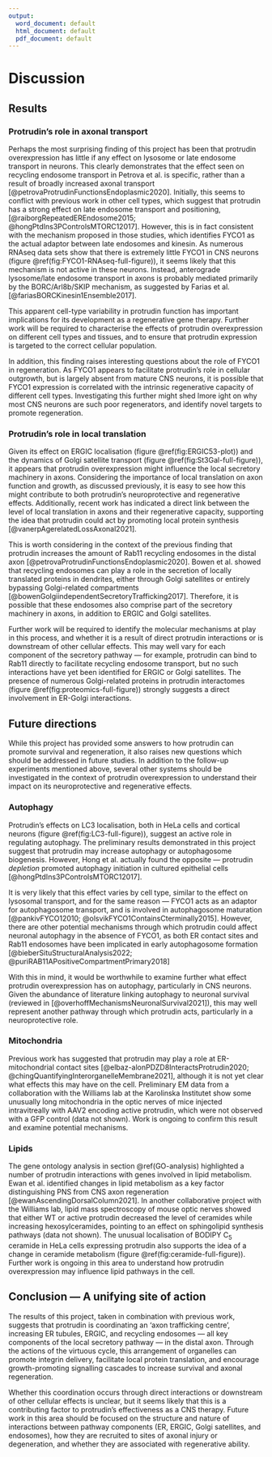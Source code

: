 ```yaml
---
output:
  word_document: default
  html_document: default
  pdf_document: default
---
```


# Discussion {.unnumbered #DISCUSSION}

```{=latex}
\markboth{DISCUSSION}{}
\setcounter{chapter}{4}
\setcounter{section}{0}
\setcounter{figure}{0}
```

## Results

### Protrudin's role in axonal transport

Perhaps the most surprising finding of this project has been that protrudin overexpression has little if any effect on lysosome or late endosome transport in neurons.  This clearly demonstrates that the effect seen on recycling endosome transport in Petrova et al. is specific, rather than a result of broadly increased axonal transport [@petrovaProtrudinFunctionsEndoplasmic2020].  Initially, this seems to conflict with previous work in other cell types, which suggest that protrudin has a strong effect on late endosome transport and positioning, [@raiborgRepeatedEREndosome2015; @hongPtdIns3PControlsMTORC12017].  However, this is in fact consistent with the mechanism proposed in those studies,  which identifies FYCO1 as the actual adaptor between late endosomes and kinesin.  As numerous RNAseq data sets show that there is extremely little FYCO1 in CNS neurons (figure \@ref(fig:FYCO1-RNAseq-full-figure)), it seems likely that this mechanism is not active in these neurons.  Instead, anterograde lysosome/late endosome transport in axons is probably mediated primarily by the BORC/Arl8b/SKIP mechanism, as suggested by Farias et al. [@fariasBORCKinesin1Ensemble2017].

This apparent cell-type variability in protrudin function has important implications for its development as a regenerative gene therapy.  Further work will be required to characterise the effects of protrudin overexpression on different cell types and tissues, and to ensure that protrudin expression is targeted to the correct cellular population.

In addition, this finding raises interesting questions about the role of FYCO1 in regeneration.  As FYCO1 appears to facilitate protrudin's role in cellular outgrowth, but is largely absent from mature CNS neurons, it is possible that FYCO1 expression is correlated with the intrinsic regenerative capacity of different cell types.  Investigating this further might shed lmore ight on why most CNS neurons are such poor regenerators, and identify novel targets to promote regeneration.


### Protrudin's role in local translation

Given its effect on ERGIC localisation (figure \@ref(fig:ERGIC53-plot)) and the dynamics of Golgi satellite transport (figure \@ref(fig:St3Gal-full-figure)), it appears that protrudin overexpression might influence the local secretory machinery in axons.  Considering the importance of local translation on axon function and growth, as discussed previously, it is easy to see how this might contribute to both protrudin's neuroprotective and regenerative effects.  Additionally, recent work has indicated a direct link between the level of local translation in axons and their regenerative capacity, supporting the idea that protrudin could act by promoting local protein synthesis [@vanerpAgerelatedLossAxonal2021].

This is worth considering in the context of the previous finding that protrudin increases the amount of Rab11 recycling endosomes in the distal axon [@petrovaProtrudinFunctionsEndoplasmic2020].  Bowen et al. showed that recycling endosomes can play a role in the secretion of locally translated proteins in dendrites, either through Golgi satellites or entirely bypassing Golgi-related compartments [@bowenGolgiindependentSecretoryTrafficking2017].  Therefore, it is possible that these endosomes also comprise part of the secretory machinery in axons, in addition to ERGIC and Golgi satellites. 

Further work will be required to identify the molecular mechanisms at play in this process, and whether it is a result of direct protrudin interactions or is downstream of other cellular effects.  This may well vary for each component of the secretory pathway — for example, protrudin can bind to Rab11 directly to facilitate recycling endosome transport, but no such interactions have yet been identified for ERGIC or Golgi satellites.  The presence of numerous Golgi-related proteins in protrudin interactomes (figure \@ref(fig:proteomics-full-figure)) strongly suggests a direct involvement in ER-Golgi interactions.



## Future directions

While this project has provided some answers to how protrudin can promote survival and regeneration, it also raises new questions which should be addressed in future studies.  In addition to the follow-up experiments mentioned above, several other systems should be investigated in the context of protrudin overexpression to understand their impact on its neuroprotective and regenerative effects.

### Autophagy

Protrudin's effects on LC3 localisation, both in HeLa cells and cortical neurons (figure \@ref(fig:LC3-full-figure)), suggest an active role in regulating autophagy.  The preliminary results demonstrated in this project suggest that protrudin may increase autophagy or autophagosome biogenesis.  However, Hong et al. actually found the opposite — protrudin *depletion* promoted autophagy initiation in cultured epithelial cells [@hongPtdIns3PControlsMTORC12017].  

It is very likely that this effect varies by cell type, similar to the effect on lysosomal transport, and for the same reason — FYCO1 acts as an adaptor for autophagosome transport, and is involved in autophagosome maturation [@pankivFYCO12010; @olsvikFYCO1ContainsCterminally2015].  However, there are other potential mechanisms through which protrudin could affect neuronal autophagy in the absence of FYCO1, as both ER contact sites and Rab11 endosomes have been implicated in early autophagosome formation [@bieberSituStructuralAnalysis2022; @puriRAB11APositiveCompartmentPrimary2018]

With this in mind, it would be worthwhile to examine further what effect protrudin overexpression has on autophagy, particularly in CNS neurons.  Given the abundance of literature linking autophagy to neuronal survival (reviewed in [@overhoffMechanismsNeuronalSurvival2021]), this may well represent another pathway through which protrudin acts, particularly in a neuroprotective role.

### Mitochondria

Previous work has suggested that protrudin may play a role at ER-mitochondrial contact sites [@elbaz-alonPDZD8InteractsProtrudin2020; @chingQuantifyingInterorganelleMembrane2021], although it is not yet clear what effects this may have on the cell.  Preliminary EM data from a collaboration with the Williams lab at the Karolinska Institutet show some unusually long mitochondria in the optic nerves of mice injected intravitreally with AAV2 encoding active protrudin, which were not observed with a GFP control (data not shown).  Work is ongoing to confirm this result and examine potential mechanisms.

### Lipids

The gene ontology analysis in section \@ref(GO-analysis) highlighted a number of protrudin interactions with genes involved in lipid metabolism.  Ewan et al. identified changes in lipid metabolism as a key factor distinguishing PNS from CNS axon regeneration  [@ewanAscendingDorsalColumn2021].  In another collaborative project with the Williams lab, lipid mass spectroscopy of mouse optic nerves showed that either WT or active protrudin decreased the level of ceramides while increasing hexosylceramides, pointing to an effect on sphingolipid synthesis pathways (data not shown).  The unusual localisation of BODIPY C~5~ ceramide in HeLa cells expressing protrudin also supports the idea of a change in ceramide metabolism (figure \@ref(fig:ceramide-full-figure)).  Further work is ongoing in this area to understand how protrudin overexpression may influence lipid pathways in the cell.


## Conclusion — A unifying site of action

The results of this project, taken in combination with previous work, suggests that protrudin is coordinating an 'axon trafficking centre', increasing ER tubules, ERGIC, and recycling endosomes — all key components of the local secretory pathway — in the distal axon.  Through the actions of the virtuous cycle, this arrangement of organelles can promote integrin delivery, facilitate local protein translation, and encourage growth-promoting signalling cascades to increase survival and axonal regeneration.

Whether this coordination occurs through direct interactions or downstream of other cellular effects is unclear, but it seems likely that this is a contributing factor to protrudin's effectiveness as a CNS therapy.  Future work in this area should be focused on the structure and nature of interactions between pathway components (ER, ERGIC, Golgi satellites, and endosomes), how they are recruited to sites of axonal injury or degeneration, and whether they are associated with regenerative ability.  
